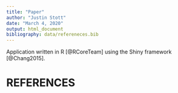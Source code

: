 ```yaml
---
title: "Paper"
author: "Justin Stott"
date: "March 4, 2020"
output: html_document
bibliography: data/refereneces.bib
---
```


Application written in R [@RCoreTeam] using the Shiny framework [@Chang2015].

# REFERENCES

